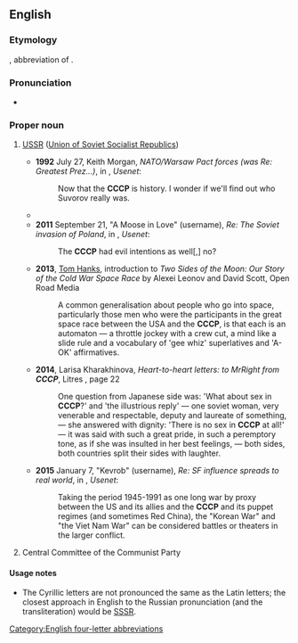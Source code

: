 {{also|[[СССР]] <!--(Cyrillic alphabet)-->}}
==English==

===Etymology===
{{obor|en|ru|СССР}}, abbreviation of {{m|ru|Сою́з Сове́тских Социалисти́ческих Респу́блик|gloss=The Union of Soviet Socialist Republics}}.

===Pronunciation===
* {{IPA|en|/si.si.si.piː/}}

===Proper noun===
{{en-proper noun}}

# {{lb|en|nonstandard}} [[USSR]] ([[Union of Soviet Socialist Republics]])
#* '''1992''' July 27, Keith Morgan, ''NATO/Warsaw Pact forces (was Re: Greatest Prez...)'', in {{monospace|soc.history}}, ''Usenet'':
#*: Now that the '''CCCP''' is history. I wonder if we'll find out who Suvorov really was.
#* {{quote-book|en|year=2008|author=Martin Avery|title=Bobby Orr and Me|publisher=Lulu.com|isbn=9780557036929|page=353
|passage=Canada won the 1972 Summit Series against the '''CCCP''', just barely, but lost a lot of face, bragging rights, prestige, sense of self, identity, and propaganda points, even though life in the Soviet Union, judging by the big hockey rink in Moscow, was dismal, at best, and a totalitarian police state nightmare, at worst.}}
#* '''2011''' September 21, "A Moose in Love" (username), ''Re: The Soviet invasion of Poland'', in {{monospace|alt.revisionism}}, ''Usenet'':
#*: The '''CCCP''' had evil intentions as well[,] no?
#* '''2013''', [[w:Tom Hanks|Tom Hanks]], introduction to ''Two Sides of the Moon: Our Story of the Cold War Space Race'' by Alexei Leonov and David Scott, Open Road Media {{ISBN|9781480448742}}
#*: A common generalisation about people who go into space, particularly those men who were the participants in the great space race between the USA and the '''CCCP''', is that each is an automaton — a throttle jockey with a crew cut, a mind like a slide rule and a vocabulary of 'gee whiz' superlatives and 'A-OK' affirmatives.
#* '''2014''', Larisa Kharakhinova, ''Heart-to-heart letters: to MrRight from '''CCCP''''', Litres {{ISBN|9785457226449}}, page 22
#*: One question from Japanese side was: 'What about sex in '''CCCP'''?' and 'the illustrious reply' — one soviet woman, very venerable and respectable, deputy and laureate of something, — she answered with dignity: 'There is no sex in '''CCCP''' at all!' — it was said with such a great pride, in such a peremptory tone, as if she was insulted in her best feelings, — both sides, both countries split their sides with laughter.
#* '''2015''' January 7, "Kevrob" (username), ''Re: SF influence spreads to real world'', in {{monospace|rec.arts.sf.written}}, ''Usenet'':
#*: Taking the period 1945-1991 as one long war by proxy between the US and its allies and the '''CCCP''' and its puppet regimes (and sometimes Red China), the "Korean War" and "the Viet Nam War" can be considered battles or theaters in the larger conflict.
# Central Committee of the Communist Party

====Usage notes====
* The Cyrillic letters are not pronounced the same as the Latin letters; the closest approach in English to the Russian pronunciation (and the transliteration) would be [[SSSR]].

[[Category:English four-letter abbreviations]]